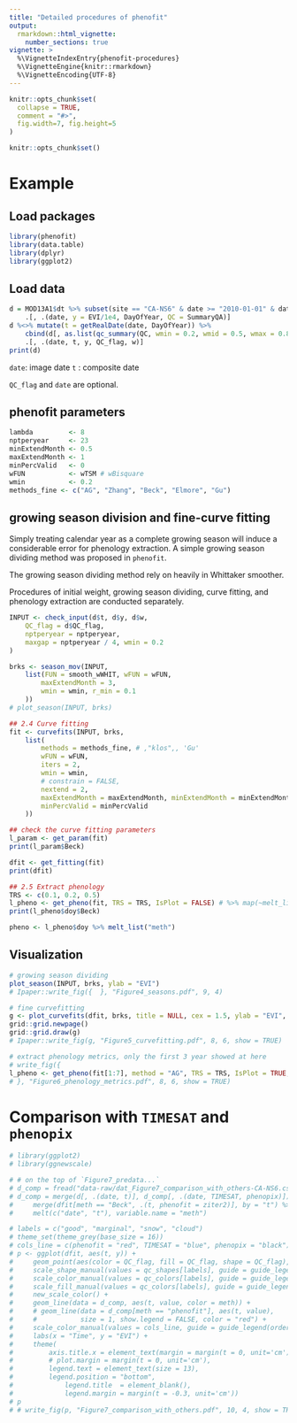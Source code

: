 ---
title: "Detailed procedures of phenofit"
output: 
  rmarkdown::html_vignette:
    number_sections: true
vignette: >
  %\VignetteIndexEntry{phenofit-procedures}
  %\VignetteEngine{knitr::rmarkdown}
  %\VignetteEncoding{UTF-8}
---

```{r, include = FALSE}
knitr::opts_chunk$set(
  collapse = TRUE,
  comment = "#>",
  fig.width=7, fig.height=5
)
```

```{r,include=FALSE}
knitr::opts_chunk$set() 
```

# Example

## Load packages
```{r,message=F}
library(phenofit)
library(data.table)
library(dplyr)
library(ggplot2)
```

## Load data
```{r}
d = MOD13A1$dt %>% subset(site == "CA-NS6" & date >= "2010-01-01" & date <= "2016-12-31") %>%
    .[, .(date, y = EVI/1e4, DayOfYear, QC = SummaryQA)]
d %<>% mutate(t = getRealDate(date, DayOfYear)) %>%
    cbind(d[, as.list(qc_summary(QC, wmin = 0.2, wmid = 0.5, wmax = 0.8))]) %>%
    .[, .(date, t, y, QC_flag, w)]
print(d)
```

`date`: image date
`t`   : composite date

`QC_flag` and `date` are optional. 

## phenofit parameters
```{r}
lambda         <- 8
nptperyear     <- 23
minExtendMonth <- 0.5
maxExtendMonth <- 1
minPercValid   <- 0
wFUN           <- wTSM # wBisquare
wmin           <- 0.2
methods_fine <- c("AG", "Zhang", "Beck", "Elmore", "Gu")
```

## growing season division and fine-curve fitting

Simply treating calendar year as a complete growing season will induce a considerable error for phenology extraction. A simple growing season dividing method was proposed in `phenofit`.

The growing season dividing method rely on heavily in Whittaker smoother. 

Procedures of initial weight, growing season dividing, curve fitting, and phenology 
extraction are conducted separately.

```{r}
INPUT <- check_input(d$t, d$y, d$w,
    QC_flag = d$QC_flag,
    nptperyear = nptperyear,
    maxgap = nptperyear / 4, wmin = 0.2
)

brks <- season_mov(INPUT,
    list(FUN = smooth_wWHIT, wFUN = wFUN,
        maxExtendMonth = 3,
        wmin = wmin, r_min = 0.1
    ))
# plot_season(INPUT, brks)

## 2.4 Curve fitting
fit <- curvefits(INPUT, brks,
    list(
        methods = methods_fine, # ,"klos",, 'Gu'
        wFUN = wFUN,
        iters = 2,
        wmin = wmin,
        # constrain = FALSE,
        nextend = 2,
        maxExtendMonth = maxExtendMonth, minExtendMonth = minExtendMonth,
        minPercValid = minPercValid
    ))

## check the curve fitting parameters
l_param <- get_param(fit)
print(l_param$Beck)

dfit <- get_fitting(fit)
print(dfit)

## 2.5 Extract phenology
TRS <- c(0.1, 0.2, 0.5)
l_pheno <- get_pheno(fit, TRS = TRS, IsPlot = FALSE) # %>% map(~melt_list(., "meth"))
print(l_pheno$doy$Beck)

pheno <- l_pheno$doy %>% melt_list("meth")
```

## Visualization

```{r}
# growing season dividing
plot_season(INPUT, brks, ylab = "EVI")
# Ipaper::write_fig({  }, "Figure4_seasons.pdf", 9, 4)

# fine curvefitting
g <- plot_curvefits(dfit, brks, title = NULL, cex = 1.5, ylab = "EVI", angle = 0)
grid::grid.newpage()
grid::grid.draw(g)
# Ipaper::write_fig(g, "Figure5_curvefitting.pdf", 8, 6, show = TRUE)

# extract phenology metrics, only the first 3 year showed at here
# write_fig({
l_pheno <- get_pheno(fit[1:7], method = "AG", TRS = TRS, IsPlot = TRUE, show_title = FALSE)
# }, "Figure6_phenology_metrics.pdf", 8, 6, show = TRUE)
```

# Comparison with `TIMESAT` and `phenopix`

```{r}
# library(ggplot2)
# library(ggnewscale)

# # on the top of `Figure7_predata...`
# d_comp = fread("data-raw/dat_Figure7_comparison_with_others-CA-NS6.csv")
# d_comp = merge(d[, .(date, t)], d_comp[, .(date, TIMESAT, phenopix)]) %>%
#     merge(dfit[meth == "Beck", .(t, phenofit = ziter2)], by = "t") %>%
#     melt(c("date", "t"), variable.name = "meth")

# labels = c("good", "marginal", "snow", "cloud")
# theme_set(theme_grey(base_size = 16))
# cols_line = c(phenofit = "red", TIMESAT = "blue", phenopix = "black")
# p <- ggplot(dfit, aes(t, y)) +
#     geom_point(aes(color = QC_flag, fill = QC_flag, shape = QC_flag), size = 3) +
#     scale_shape_manual(values = qc_shapes[labels], guide = guide_legend(order = 1)) +
#     scale_color_manual(values = qc_colors[labels], guide = guide_legend(order = 1)) +
#     scale_fill_manual(values = qc_colors[labels], guide = guide_legend(order = 1)) +
#     new_scale_color() +
#     geom_line(data = d_comp, aes(t, value, color = meth)) +
#     # geom_line(data = d_comp[meth == "phenofit"], aes(t, value),
#     #           size = 1, show.legend = FALSE, color = "red") +
#     scale_color_manual(values = cols_line, guide = guide_legend(order = 2)) +
#     labs(x = "Time", y = "EVI") +
#     theme(
#         axis.title.x = element_text(margin = margin(t = 0, unit='cm')),
#         # plot.margin = margin(t = 0, unit='cm'),
#         legend.text = element_text(size = 13),
#         legend.position = "bottom",
#             legend.title  = element_blank(),
#             legend.margin = margin(t = -0.3, unit='cm'))
# p
# # write_fig(p, "Figure7_comparison_with_others.pdf", 10, 4, show = TRUE)
```
